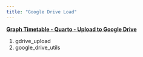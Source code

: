 ```yaml
---
title: "Google Drive Load"
---
```




[**Graph Timetable - Quarto - Upload to Google Drive**](https://gist.github.com/zoonalink/450bff1a92d2efcde58ab4b9edc3e7ae)

1. gdrive_upload
2. google_drive_utils

<script src="https://gist.github.com/zoonalink/450bff1a92d2efcde58ab4b9edc3e7ae.js"></script>

